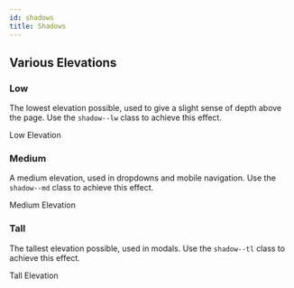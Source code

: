 ```yaml
---
id: shadows
title: Shadows
---
```




## Various Elevations

### Low

The lowest elevation possible, used to give a slight sense of depth above the page. Use the `shadow--lw` class to achieve this effect.

<div class="shadows-demo">
  <Playground>
    <div class="item shadow--lw">Low Elevation</div>
  </Playground>
</div>

### Medium

A medium elevation, used in dropdowns and mobile navigation. Use the `shadow--md` class to achieve this effect.

<div class="shadows-demo">
  <Playground>
    <div class="item shadow--md">Medium Elevation</div>
  </Playground>
</div>

### Tall

The tallest elevation possible, used in modals. Use the `shadow--tl` class to achieve this effect.

<div class="shadows-demo">
  <Playground>
    <div class="item shadow--tl">Tall Elevation</div>
  </Playground>
</div>
